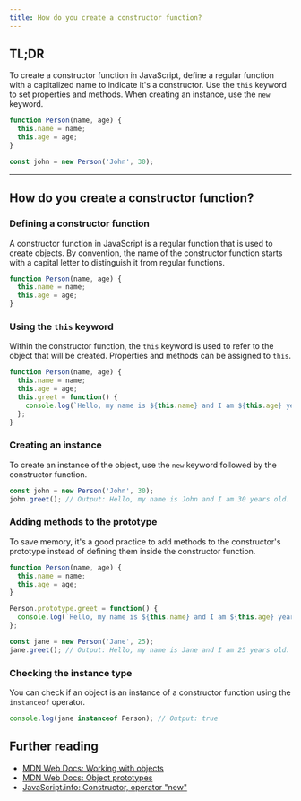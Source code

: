 ```yaml
---
title: How do you create a constructor function?
---
```


## TL;DR

To create a constructor function in JavaScript, define a regular function with a capitalized name to indicate it's a constructor. Use the `this` keyword to set properties and methods. When creating an instance, use the `new` keyword.

```javascript
function Person(name, age) {
  this.name = name;
  this.age = age;
}

const john = new Person('John', 30);
```

---

## How do you create a constructor function?

### Defining a constructor function

A constructor function in JavaScript is a regular function that is used to create objects. By convention, the name of the constructor function starts with a capital letter to distinguish it from regular functions.

```javascript
function Person(name, age) {
  this.name = name;
  this.age = age;
}
```

### Using the `this` keyword

Within the constructor function, the `this` keyword is used to refer to the object that will be created. Properties and methods can be assigned to `this`.

```javascript
function Person(name, age) {
  this.name = name;
  this.age = age;
  this.greet = function() {
    console.log(`Hello, my name is ${this.name} and I am ${this.age} years old.`);
  };
}
```

### Creating an instance

To create an instance of the object, use the `new` keyword followed by the constructor function.

```javascript
const john = new Person('John', 30);
john.greet(); // Output: Hello, my name is John and I am 30 years old.
```

### Adding methods to the prototype

To save memory, it's a good practice to add methods to the constructor's prototype instead of defining them inside the constructor function.

```javascript
function Person(name, age) {
  this.name = name;
  this.age = age;
}

Person.prototype.greet = function() {
  console.log(`Hello, my name is ${this.name} and I am ${this.age} years old.`);
};

const jane = new Person('Jane', 25);
jane.greet(); // Output: Hello, my name is Jane and I am 25 years old.
```

### Checking the instance type

You can check if an object is an instance of a constructor function using the `instanceof` operator.

```javascript
console.log(jane instanceof Person); // Output: true
```

## Further reading

- [MDN Web Docs: Working with objects](https://developer.mozilla.org/en-US/docs/Web/JavaScript/Guide/Working_with_Objects)
- [MDN Web Docs: Object prototypes](https://developer.mozilla.org/en-US/docs/Learn/JavaScript/Objects/Object_prototypes)
- [JavaScript.info: Constructor, operator "new"](https://javascript.info/constructor-new)

